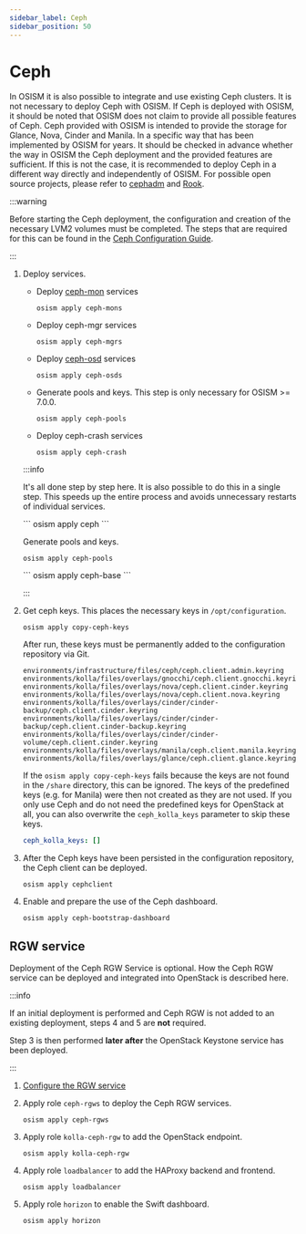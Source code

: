 ```yaml
---
sidebar_label: Ceph
sidebar_position: 50
---
```



# Ceph

In OSISM it is also possible to integrate and use existing Ceph clusters. It
is not necessary to deploy Ceph with OSISM. If Ceph is deployed with OSISM, it
should be noted that OSISM does not claim to provide all possible features of Ceph.
Ceph provided with OSISM is intended to provide the storage for Glance, Nova, Cinder
and Manila. In a specific way that has been implemented by OSISM for years. It
should be checked in advance whether the way in OSISM the Ceph deployment and the
provided features are sufficient. If this is not the case, it is recommended to
deploy Ceph in a different way directly and independently of OSISM. For possible
open source projects, please refer to
[cephadm](https://docs.ceph.com/en/latest/cephadm/index.html) and
[Rook](https://rook.io).

:::warning

Before starting the Ceph deployment, the configuration and creation of the necessary LVM2
volumes must be completed. The steps that are required for this can be found in the
[Ceph Configuration Guide](../../configuration-guide/ceph#lvm-devices).

:::

1. Deploy services.

   * Deploy [ceph-mon](https://docs.ceph.com/en/quincy/man/8/ceph-mon/) services

     ```
     osism apply ceph-mons
     ```

   * Deploy ceph-mgr services

     ```
     osism apply ceph-mgrs
     ```

   * Deploy [ceph-osd](https://docs.ceph.com/en/quincy/man/8/ceph-osd/) services

     ```
     osism apply ceph-osds
     ```

   * Generate pools and keys. This step is only necessary for OSISM >= 7.0.0.

     ```
     osism apply ceph-pools
     ```

   * Deploy ceph-crash services

     ```
     osism apply ceph-crash
     ```

   :::info

   It's all done step by step here. It is also possible to do this in a single step.
   This speeds up the entire process and avoids unnecessary restarts of individual
   services.

   <Tabs>
   <TabItem value="osism-7" label="OSISM >= 7.0.0">
   ```
   osism apply ceph
   ```

   Generate pools and keys.

   ```
   osism apply ceph-pools
   ```
   </TabItem>
   <TabItem value="osism-6" label="OSISM < 7.0.0">
   ```
   osism apply ceph-base
   ```
   </TabItem>
   </Tabs>

   :::

2. Get ceph keys. This places the necessary keys in `/opt/configuration`.

   ```
   osism apply copy-ceph-keys
   ```

   After run, these keys must be permanently added to the configuration repository
   via Git.

   ```
   environments/infrastructure/files/ceph/ceph.client.admin.keyring
   environments/kolla/files/overlays/gnocchi/ceph.client.gnocchi.keyring
   environments/kolla/files/overlays/nova/ceph.client.cinder.keyring
   environments/kolla/files/overlays/nova/ceph.client.nova.keyring
   environments/kolla/files/overlays/cinder/cinder-backup/ceph.client.cinder.keyring
   environments/kolla/files/overlays/cinder/cinder-backup/ceph.client.cinder-backup.keyring
   environments/kolla/files/overlays/cinder/cinder-volume/ceph.client.cinder.keyring
   environments/kolla/files/overlays/manila/ceph.client.manila.keyring
   environments/kolla/files/overlays/glance/ceph.client.glance.keyring
   ```

   If the `osism apply copy-ceph-keys` fails because the keys are not found in the `/share`
   directory, this can be ignored. The keys of the predefined keys (e.g. for Manila) were
   then not created as they are not used. If you only use Ceph and do not need the predefined
   keys for OpenStack at all, you can also overwrite the `ceph_kolla_keys` parameter to skip
   these keys.

   ```yaml title="environments/ceph/configuration.yml"
   ceph_kolla_keys: []
   ```

3. After the Ceph keys have been persisted in the configuration repository, the Ceph
   client can be deployed.

   ```
   osism apply cephclient
   ```

4. Enable and prepare the use of the Ceph dashboard.

   ```
   osism apply ceph-bootstrap-dashboard
   ```

## RGW service

Deployment of the Ceph RGW Service is optional. How the Ceph RGW service can be deployed
and integrated into OpenStack is described here.

:::info

If an initial deployment is performed and Ceph RGW is not added to an existing deployment,
steps 4 and 5 are **not** required.

Step 3 is then performed **later after** the OpenStack Keystone service has been deployed.

:::

1. [Configure the RGW service](./../../configuration-guide/ceph#rgw-service)

2. Apply role `ceph-rgws` to deploy the Ceph RGW services.

   ```
   osism apply ceph-rgws
   ```

3. Apply role `kolla-ceph-rgw` to add the OpenStack endpoint.

   ```
   osism apply kolla-ceph-rgw
   ```

4. Apply role `loadbalancer` to add the HAProxy backend and frontend.

   ```
   osism apply loadbalancer
   ```

5. Apply role `horizon` to enable the Swift dashboard.

   ```
   osism apply horizon
   ```
